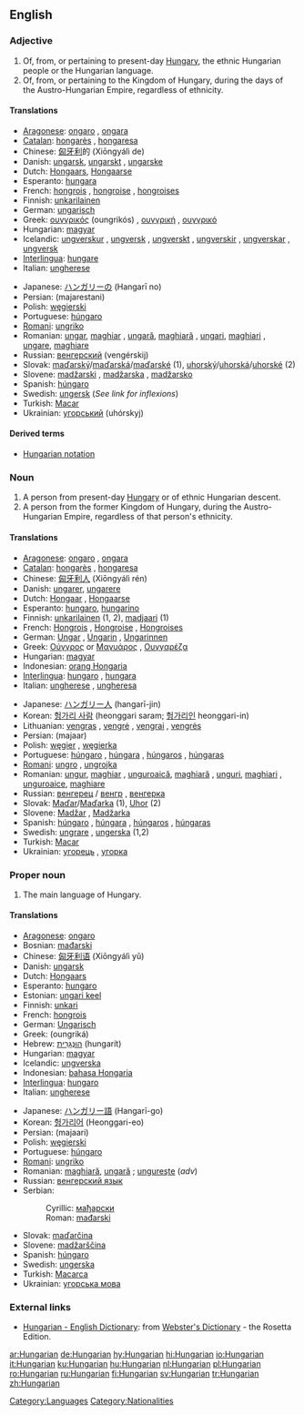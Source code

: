 {{interwiktionary|code=hu}}
{{wikipedia}}
==English==

===Adjective===
{{en-adj|-}}

# Of, from, or pertaining to present-day [[Hungary]], the ethnic Hungarian people or the Hungarian language.
# Of, from, or pertaining to the Kingdom of Hungary, during the days of the Austro-Hungarian Empire, regardless of ethnicity.

====Translations====
{{trans-top|Hungarian}}
*[[Aragonese]]: [[ongaro]] {{m}}, [[ongara]] {{f}}
*[[Catalan]]: [[hongarès]] {{m}}, [[hongaresa]] {{f}}
*Chinese: [[匈牙利]]的 (Xiōngyálì de)
*Danish: [[ungarsk]], [[ungarskt]] {{n}}, [[ungarske]] {{p}}
*Dutch: [[Hongaars]], [[Hongaarse]]
*Esperanto: [[hungara]]
*French: [[hongrois]] {{m}}, [[hongroise]] {{f}}, [[hongroises]] {{p}}
*Finnish: [[unkarilainen]]
*German: [[ungarisch]]
*Greek: [[ουγγρικός]] (oungrikós) {{m}}, [[ουγγρική]] {{f}}, [[ουγγρικό]] {{n}}
*Hungarian: [[magyar]]
*Icelandic: [[ungverskur]] {{m}}, [[ungversk]] {{f}}, [[ungverskt]] {{n}}, [[ungverskir]] {{p}}, [[ungverskar]] {{f|p}}, [[ungversk]] {{n|p}}
*[[Interlingua]]: [[hungare]]
*Italian: [[ungherese]]
{{trans-mid}}
*Japanese: [[ハンガリー]]の (Hangarī no)
*Persian: {{FAchar|[[مجارستانی]]}} (majarestani)
*Polish: [[węgierski]]
*Portuguese: [[húngaro]] {{m}}
*[[Romani]]: [[ungriko]]
*Romanian: [[ungar]], [[maghiar]] {{m}}, [[ungară]], [[maghiară]] {{f}}, [[ungari]], [[maghiari]] {{p}}, [[ungare]], [[maghiare]] {{f|p}}
*Russian: [[венгерский]] (vengérskij)
*Slovak: [[maďarský]]/[[maďarská]]/[[maďarské]] {{m|f|n}} (1), [[uhorský]]/[[uhorská]]/[[uhorské]] {{m|f|n}} (2)
*Slovene: [[madžarski]] {{m}}, [[madžarska]] {{f}}, [[madžarsko]] {{n}}
*Spanish: [[húngaro]] {{m}}
*Swedish: [[ungersk]] (''See link for inflexions'')
*Turkish: [[Macar]]
*Ukrainian: [[угорський]] (uhórskyj) {{m}}
{{trans-bottom}}

====Derived terms====
*[[Hungarian notation]]

===Noun===
{{en-noun}}

# A person from present-day [[Hungary]] or of ethnic Hungarian descent.
# A person from the former Kingdom of Hungary, during the Austro-Hungarian Empire, regardless of that person's ethnicity.

====Translations====
{{trans-top|person from Hungary}}
*[[Aragonese]]: [[ongaro]] {{m}}, [[ongara]] {{f}}
*[[Catalan]]: [[hongarès]] {{m}}, [[hongaresa]] {{f}}
*Chinese: [[匈牙利人]] (Xiōngyálì rén)
*Danish: [[ungarer]], [[ungarere]] {{p}}
*Dutch: [[Hongaar]] {{m}}, [[Hongaarse]] {{f}}
*Esperanto: [[hungaro]], [[hungarino]]
*Finnish: [[unkarilainen]] (1, 2), [[madjaari]] (1)
*French: [[Hongrois]] {{m}}, [[Hongroise]] {{f}}, [[Hongroises]] {{p}}
*German: [[Ungar]] {{m}}, [[Ungarin]] {{f}}, [[Ungarinnen]] {{f|p}}
*Greek: [[Ούγγρος]] or [[Μαγυάρος]] {{m}}, [[Ουγγαρέζα]] {{f}}
*Hungarian: [[magyar]]
*Indonesian: [[orang Hongaria]]
*[[Interlingua]]: [[hungaro]] {{m}}, [[hungara]] {{f}}
*Italian: [[ungherese]] {{m}}, [[ungheresa]] {{f}}
{{trans-mid}}
*Japanese: [[ハンガリー人]] (hangarī-jin)
*Korean: [[헝가리 사람]] (heonggari saram; [[헝가리인]] heonggari-in)
*Lithuanian: [[vengras]] {{m}}, [[vengrė]] {{f}}, [[vengrai]] {{p}}, [[vengrės]] {{f|p}}
*Persian: {{FAchar|[[مجار]]}} (majaar)
*Polish: [[węgier]] {{m}}, [[węgierka]] {{f}}
*Portuguese: [[húngaro]] {{m}}, [[húngara]] {{f}}, [[húngaros]] {{m|p}}, [[húngaras]] {{f|p}}
*[[Romani]]: [[ungro]] {{m}}, [[ungrojka]] {{f}}
*Romanian: [[ungur]], [[maghiar]] {{m}}, [[unguroaică]], [[maghiară]] {{f}}, [[unguri]], [[maghiari]] {{p}}, [[unguroaice]], [[maghiare]] {{f|p}}
*Russian: [[венгерец]] / [[венгр]] {{m}}, [[венгерка]] {{f}}
*Slovak: [[Maďar]]/[[Maďarka]] {{m|f}} (1), [[Uhor]] {{m}} (2)
*Slovene: [[Madžar]] {{m}}, [[Madžarka]] {{f}}
*Spanish: [[húngaro]] {{m}}, [[húngara]] {{f}}, [[húngaros]] {{m|p}}, [[húngaras]] {{f|p}}
*Swedish: [[ungrare]] {{m}}, [[ungerska]] {{f}} (1,2)
*Turkish: [[Macar]]
*Ukrainian: [[угорець]] {{m}}, [[угорка]] {{f}}
{{trans-bottom}}

===Proper noun===
{{en-proper noun}}

# The main language of Hungary.

====Translations====
{{trans-top|the language}}
*[[Aragonese]]: [[ongaro]] {{m}}
*Bosnian: [[mađarski#Bosnian|mađarski]] {{m}}
*Chinese: [[匈牙利语]] (Xiōngyálì yǔ)
*Danish: [[ungarsk]]
*Dutch: [[Hongaars]] {{n}}
*Esperanto: [[hungaro]]
*Estonian: [[ungari keel]]
*Finnish: [[unkari]]
*French: [[hongrois]] {{m}}
*German: [[Ungarisch]] {{n}}
*Greek: {{t+|el|ουγγρικά|n|p}} (oungriká)
*Hebrew: [[הונגרית|הוּנְגָּרִית]] (hungarít)
*Hungarian: [[magyar]]
*Icelandic: [[ungverska]]
*Indonesian: [[bahasa Hongaria]]
*[[Interlingua]]: [[hungaro]]
*Italian: [[ungherese]] {{m}}
{{trans-mid}}
*Japanese: [[ハンガリー語]] (Hangarī-go)
*Korean: [[헝가리어]] (Heonggari-eo)
*Persian: {{FAchar|[[مجاری]]}} (majaari)
*Polish: [[węgierski]] {{m}}
*Portuguese: [[húngaro]] {{m}}
*[[Romani]]: [[ungriko]] {{m}}
*Romanian: [[maghiară]], [[ungară]] {{f}}; [[ungureşte]] (''adv'')
*Russian: [[венгерский язык]] {{m}}
*Serbian:
*:Cyrillic: [[мађарски#Serbian|мађарски]] {{m}}
*:Roman: [[mađarski#Serbian|mađarski]] {{m}}
*Slovak: [[maďarčina]] {{f}}
*Slovene: [[madžarščina]] {{f}}
*Spanish: [[húngaro]] {{m}}
*Swedish: [[ungerska]] {{c}}
*Turkish: [[Macarca]]
*Ukrainian: [[угорська мова]] {{f}}
{{trans-bottom}}

===External links===
*[http://www.websters-online-dictionary.org/definition/Hungarian-english/ Hungarian - English Dictionary]: from [http://www.websters-online-dictionary.org/ Webster's Dictionary] - the Rosetta Edition.
{{ethnologue|code=hun}}

[[Category:Languages]]
[[Category:Nationalities]]

[[ar:Hungarian]]
[[de:Hungarian]]
[[hy:Hungarian]]
[[hi:Hungarian]]
[[io:Hungarian]]
[[it:Hungarian]]
[[ku:Hungarian]]
[[hu:Hungarian]]
[[nl:Hungarian]]
[[pl:Hungarian]]
[[ro:Hungarian]]
[[ru:Hungarian]]
[[fi:Hungarian]]
[[sv:Hungarian]]
[[tr:Hungarian]]
[[zh:Hungarian]]